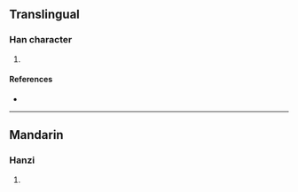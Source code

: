 {{character info/new}}
==Translingual==

===Han character===
{{Han char|rn=85|rad=水|as=11|sn=14|four=|canj=EODE|ids=⿰氵敍}}

# {{defn|Han|sort=水11}}

====References====
* {{Han ref|kx=0648.281|hdz=31725.101|uh=6F4A|ud=28490}}

----

==Mandarin==

===Hanzi===
{{cmn-hanzi|pin=[[xù]] ([[xu4]])|wg=hsü<sup>4</sup>}}

# {{defn|lang=cmn|sort=水11}}
